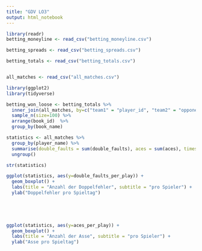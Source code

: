 ```yaml
---
title: "GDV LO3"
output: html_notebook
---
```


```r
library(readr)
betting_moneyline <- read_csv("betting_moneyline.csv")

betting_spreads <- read_csv("betting_spreads.csv")

betting_totals <- read_csv("betting_totals.csv")


all_matches <- read_csv("all_matches.csv")

```
```r
library(ggplot2)
library(tidyverse)

betting_won_loose <- betting_totals %>%
  inner_join(all_matches, by=c("team1" = "player_id", "team2" = "opponent_id" )) %>%
  sample_n(size=100) %>%
  arrange(book_id)  %>%
  group_by(book_name)

statistics <- all_matches %>%
  group_by(player_name) %>%
  summarise(double_faults = sum(double_faults), aces = sum(aces), times_played = n(), double_faults_per_play = double_faults / times_played, aces_per_play = aces / times_played) %>%
  ungroup()

str(statistics)

ggplot(statistics, aes(y=double_faults_per_play)) +
  geom_boxplot() +
  labs(title = "Anzahl der Doppelfehler", subtitle = "pro Spieler") +
  ylab("Doppelfehler pro Spieltag")


  
  
```

```r
ggplot(statistics, aes(y=aces_per_play)) +
  geom_boxplot() +
  labs(title = "Anzahl der Asse", subtitle = "pro Spieler") +
  ylab("Asse pro Spieltag")
```

